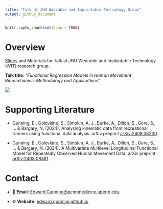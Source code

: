 ```yaml
---
title: "Talk at JHU Wearable and Implantable Technology Group"
output: github_document
---
```


```r
knitr::opts_chunk$set(echo = TRUE)
```

# Overview

[Slides](JHU_Talk.pdf) and Materials for Talk at JHU Wearable and Implantable Technology (WIT) research group.

**Talk title**: *"Functional Regression Models in Human Movement Biomechanics: Methodology and Applications"*

![](figures/methods-schematic.png)

# Supporting Literature

* Gunning, E., Golovkine, S., Simpkin, A. J., Burke, A., Dillon, S., Gore, S., ... & Bargary, N. (2024). Analysing kinematic data from recreational runners using functional data analysis. arXiv preprint [arXiv:2408.08200](	https://doi.org/10.48550/arXiv.2408.08200).

* Gunning, E., Golovkine, S., Simpkin, A. J., Burke, A., Dillon, S., Gore, S., ... & Bargary, N. (2024). A Multivariate Multilevel Longitudinal Functional Model for Repeatedly Observed Human Movement Data. arXiv preprint [arXiv:2408.08481]( 	https://doi.org/10.48550/arXiv.2408.08481).

# Contact

* 📧 **Email**: [Edward.Gunning@pennmedicine.upenn.edu](mailto:Edward.Gunning@pennmedicine.upenn.edu).

* 🌐 **Website**: [edward.gunning.github.io](https://edward.gunning.github.io).

